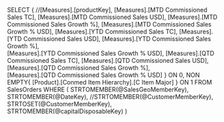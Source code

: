 ﻿SELECT
{
	//[Measures].[productKey],
	[Measures].[MTD Commissioned Sales TC],
	[Measures].[MTD Commissioned Sales USD],
	[Measures].[MTD Commissioned Sales Growth %],
	[Measures].[MTD Commissioned Sales Growth % USD],
	[Measures].[YTD Commissioned Sales TC],
	[Measures].[YTD Commissioned Sales USD],
	[Measures].[YTD Commissioned Sales Growth %],	
	[Measures].[YTD Commissioned Sales Growth % USD],
	[Measures].[QTD Commissioned Sales TC],
	[Measures].[QTD Commissioned Sales USD],
	[Measures].[QTD Commissioned Sales Growth %],	
	[Measures].[QTD Commissioned Sales Growth % USD]
} ON 0,
NON EMPTY{
	[Product].[Conmed Item Hierarchy].[C Item Major]
} ON 1
FROM 
	SalesOrders
WHERE 
(
	STRTOMEMBER(@SalesGeoMemberKey),  
	STRTOMEMBER(@DateKey),
	//STRTOMEMBER(@CustomerMemberKey),
	STRTOSET(@CustomerMemberKey),
	STRTOMEMBER(@capitalDisposableKey)
)
